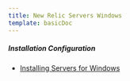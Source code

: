 ```yaml
---
title: New Relic Servers Windows
template: basicDoc
---
```




##### Installation Configuration

* [Installing Servers for Windows](/docs/servers/new-relic-servers-windows/installation-configuration/installing-servers-windows)